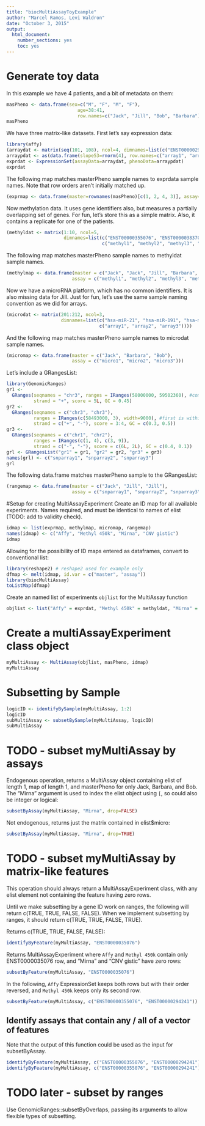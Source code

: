 ```yaml
---
title: "biocMultiAssayToyExample"
author: "Marcel Ramos, Levi Waldron"
date: "October 3, 2015"
output: 
  html_document: 
    number_sections: yes
    toc: yes
---
```


# Generate toy data

In this example we have 4 patients, and a bit of metadata on them:
```r
masPheno <- data.frame(sex=c("M", "F", "M", "F"),
						  age=38:41,
						  row.names=c("Jack", "Jill", "Bob", "Barbara"))
masPheno
```

We have three matrix-like datasets.  First let's say expression data:

```r
library(affy)
(arraydat <- matrix(seq(101, 108), ncol=4, dimnames=list(c("ENST00000294241", "ENST00000355076"), c("array1", "array2", "array3", "array4"))))
arraypdat <- as(data.frame(slope53=rnorm(4), row.names=c("array1", "array2", "array3", "array4")), "AnnotatedDataFrame")
exprdat <- ExpressionSet(assayData=arraydat, phenoData=arraypdat)
exprdat
```

The following map matches masterPheno sample names to exprdata sample names.  Note that row orders aren't initially matched up.
```r
(exprmap <- data.frame(master=rownames(masPheno)[c(1, 2, 4, 3)], assay=c("array1", "array2", "array3", "array4")))
```

Now methylation data.  It uses gene identifiers also, but measures a partially overlapping set of genes.  For fun, let's store this as a simple matrix. Also, it contains a replicate for one of the patients.

```r
(methyldat <- matrix(1:10, ncol=5, 
                     dimnames=list(c("ENST00000355076", "ENST00000383706"),
                                   c("methyl1", "methyl2", "methyl3", "methyl4", "methyl5"))))
```

The following map matches masterPheno sample names to methyldat sample names.

```r
(methylmap <- data.frame(master = c("Jack", "Jack", "Jill", "Barbara", "Bob"),
                        assay = c("methyl1", "methyl2", "methyl3", "methyl4", "methyl5")))
```

Now we have a microRNA platform, which has no common identifiers.  It is also missing data for Jill.  Just for fun, let's use the same sample naming convention as we did for arrays.

```r
(microdat <- matrix(201:212, ncol=3, 
                    dimnames=list(c("hsa-miR-21", "hsa-miR-191", "hsa-miR-148a", "hsa-miR148b"), 
                                  c("array1", "array2", "array3"))))
```

And the following map matches masterPheno sample names to microdat sample names.
```r
(micromap <- data.frame(master = c("Jack", "Barbara", "Bob"),
                        assay = c("micro1", "micro2", "micro3")))
```

Let's include a GRangesList:  

```r
library(GenomicRanges)
gr1 <-
  GRanges(seqnames = "chr3", ranges = IRanges(58000000, 59502360), #completely encompasses ENST00000355076
          strand = "+", score = 5L, GC = 0.45)
gr2 <-
  GRanges(seqnames = c("chr3", "chr3"),
          ranges = IRanges(c(58493000, 3), width=9000), #first is within ENST0000035076
          strand = c("+", "-"), score = 3:4, GC = c(0.3, 0.5))
gr3 <-
  GRanges(seqnames = c("chr1", "chr2"),
          ranges = IRanges(c(1, 4), c(3, 9)),
          strand = c("-", "-"), score = c(6L, 2L), GC = c(0.4, 0.1))
grl <- GRangesList("gr1" = gr1, "gr2" = gr2, "gr3" = gr3)
names(grl) <- c("snparray1", "snparray2", "snparray3")
grl
```

The following data.frame matches masterPheno sample to the GRangesList: 

```r
(rangemap <- data.frame(master = c("Jack", "Jill", "Jill"), 
						assay = c("snparray1", "snparray2", "snparray3")))
```

#Setup for creating MultiAssayExperiment
Create an ID map for all available experiments.  Names required, and must be identical to names of elist (TODO: add to validity check).

```r
idmap <- list(exprmap, methylmap, micromap, rangemap)
names(idmap) <- c("Affy", "Methyl 450k", "Mirna", "CNV gistic")
idmap
```

Allowing for the possibility of ID maps entered as dataframes, convert to conventional list: 

```r
library(reshape2) # reshape2 used for example only
dfmap <- melt(idmap, id.var = c("master", "assay"))
library(biocMultiAssay)
toListMap(dfmap)
```

Create an named list of experiments `objlist` for the MultiAssay function

```r
objlist <- list("Affy" = exprdat, "Methyl 450k" = methyldat, "Mirna" = microdat, "CNV gistic" = grl)
```

# Create a multiAssayExperiment class object

```r
myMultiAssay <- MultiAssay(objlist, masPheno, idmap)
myMultiAssay
```

# Subsetting by Sample

```r
logicID <- identifyBySample(myMultiAssay, 1:2)
logicID
subMultiAssay <- subsetBySample(myMultiAssay, logicID)
subMultiAssay
```

# TODO - subset myMultiAssay by assays

Endogenous operation, returns a MultiAssay object containing elist of length 1, map of length 1, and masterPheno for only Jack, Barbara, and Bob.  The "Mirna" argument is used to index the elist object using `[`, so could also be integer or logical:
```r
subsetByAssay(myMultiAssay, "Mirna", drop=FALSE)
```

Not endogenous, returns just the matrix contained in elist$micro:
```r
subsetByAssay(myMultiAssay, "Mirna", drop=TRUE)
```

# TODO - subset myMultiAssay by matrix-like features

This operation should always return a MultiAssayExperiment class, with any elist element not containing the feature having zero rows.

Until we make subsetting by a gene ID work on ranges, the following will return c(TRUE, TRUE, FALSE, FALSE). When we implement subsetting by ranges, it should return c(TRUE, TRUE, FALSE, TRUE). 

Returns c(TRUE, TRUE, FALSE, FALSE):
```r
identifyByFeature(myMultiAssay, "ENST0000035076")  
```

Returns MultiAssayExperiment where `Affy` and `Methyl 450k` contain only ENST0000035076 row, and "Mirna" and "CNV gistic" have zero rows:
```r
subsetByFeature(myMultiAssay, "ENST0000035076")  
```

In the following, `Affy` ExpressionSet keeps both rows but with their order reversed, and `Methyl 450k` keeps only its second row.
```r
subsetByFeature(myMultiAssay, c("ENST00000355076", "ENST00000294241"))
```

## Identify assays that contain any / all of a vector of features

Note that the output of this function could be used as the input for subsetByAssay.
```r
identifyByFeature(myMultiAssay, c("ENST00000355076", "ENST00000294241"), requireall=FALSE)  #returns c(TRUE, TRUE, FALSE, FALSE)
identifyByFeature(myMultiAssay, c("ENST00000355076", "ENST00000294241"), requireall=TRUE)  #returns c(TRUE, FALSE, FALSE, FALSE)
```

# TODO later - subset by ranges
Use GenomicRanges::subsetByOverlaps, passing its arguments to allow flexible types of subsetting. 